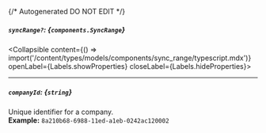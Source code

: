 {/* Autogenerated DO NOT EDIT  */}

##### `syncRange?`: *{`components.SyncRange`}*
<Collapsible content={() => import('/content/types/models/components/sync_range/typescript.mdx')} openLabel={Labels.showProperties} closeLabel={Labels.hideProperties}>
</Collapsible>

---
##### `companyId`: *{`string`}*
Unique identifier for a company.
<br/>
**Example:** `8a210b68-6988-11ed-a1eb-0242ac120002`


